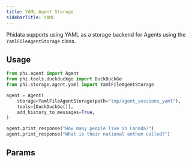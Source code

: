 ```yaml
---
title: YAML Agent Storage
sidebarTitle: YAML
---
```


Phidata supports using YAML as a storage backend for Agents using the `YamlFileAgentStorage` class.

## Usage


```python storage.py
from phi.agent import Agent
from phi.tools.duckduckgo import DuckDuckGo
from phi.storage.agent.yaml import YamlFileAgentStorage

agent = Agent(
    storage=YamlFileAgentStorage(path="tmp/agent_sessions_yaml"),
    tools=[DuckDuckGo()],
    add_history_to_messages=True,
)

agent.print_response("How many people live in Canada?")
agent.print_response("What is their national anthem called?")
```

## Params

<Snippet file="storage-yaml-params.mdx" />
